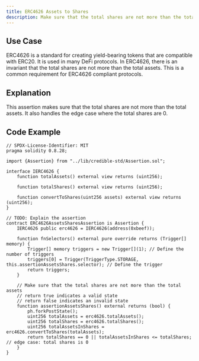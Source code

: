 ```yaml
---
title: ERC4626 Assets to Shares
description: Make sure that the total shares are not more than the total assets
---
```


## Use Case
ERC4626 is a standard for creating yield-bearing tokens that are compatible with ERC20. It is used in many DeFi protocols.
In ERC4626, there is an invariant that the total shares are not more than the total assets. This is a common requirement for ERC4626 compliant protocols.

## Explanation
This assertion makes sure that the total shares are not more than the total assets. It also handles the edge case where the total shares are 0.

## Code Example
```solidity
// SPDX-License-Identifier: MIT
pragma solidity 0.8.28;

import {Assertion} from "../lib/credible-std/Assertion.sol";

interface IERC4626 {
    function totalAssets() external view returns (uint256);

    function totalShares() external view returns (uint256);

    function convertToShares(uint256 assets) external view returns (uint256);
}

// TODO: Explain the assertion
contract ERC4626AssetsSharesAssertion is Assertion {
    IERC4626 public erc4626 = IERC4626(address(0xbeef));

    function fnSelectors() external pure override returns (Trigger[] memory) {
        Trigger[] memory triggers = new Trigger[](1); // Define the number of triggers
        triggers[0] = Trigger(TriggerType.STORAGE, this.assertionAssetsShares.selector); // Define the trigger
        return triggers;
    }

    // Make sure that the total shares are not more than the total assets
    // return true indicates a valid state
    // return false indicates an invalid state
    function assertionAssetsShares() external returns (bool) {
        ph.forkPostState();
        uint256 totalAssets = erc4626.totalAssets();
        uint256 totalShares = erc4626.totalShares();
        uint256 totalAssetsInShares = erc4626.convertToShares(totalAssets);
        return totalShares == 0 || totalAssetsInShares <= totalShares; // edge case: total shares is 0
    }
}
```